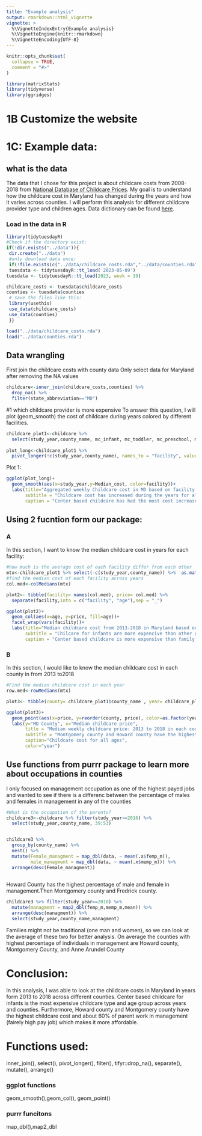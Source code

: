 ```yaml
---
title: "Example analysis"
output: rmarkdown::html_vignette
vignette: >
  %\VignetteIndexEntry{Example analysis}
  %\VignetteEngine{knitr::rmarkdown}
  %\VignetteEncoding{UTF-8}
---
```


```r
knitr::opts_chunk$set(
  collapse = TRUE,
  comment = "#>"
)
```

```r
library(matrixStats)
library(tidyverse)
library(ggridges)
```

# 1B Customize the website

# 1C: Example data:

## what is the data

The data that I chose for this project is about childcare costs from 2008-2018 from [National Database of Childcare Prices](https://www.dol.gov/agencies/wb/topics/featured-childcare). My goal is to understand how the childcare cost in Maryland has changed during the years and how it varies across counties. I will perform this analysis for different childcare provider type and children ages. Data dictionary can be found [here](https://github.com/rfordatascience/tidytuesday/blob/master/data/2023/2023-05-09/readme.md).

### Load in the data in R

```r
library(tidytuesdayR)
#Check if the directory exist:
if(!dir.exists("../data")){
 dir.create("../data")
 #only download data once:
 if(!file.exists(c("../data/childcare_costs.rda","../data/counties.rda"))){
 tuesdata <- tidytuesdayR::tt_load('2023-05-09')
tuesdata <- tidytuesdayR::tt_load(2023, week = 19)

childcare_costs <- tuesdata$childcare_costs
counties <- tuesdata$counties
 # save the files like this:
 library(usethis)
 use_data(childcare_costs)
 use_data(counties)
 }}
```

```r
load("../data/childcare_costs.rda")
load("../data/counties.rda")
```

## Data wrangling
First join the childcare costs with county data
Only select data for Maryland after removing the NA values

```r
childcare<-inner_join(childcare_costs,counties) %>%
  drop_na() %>% 
  filter(state_abbreviation=="MD")
```


#1 which childcare provider is more expensive
To answer this question, I will plot (geom_smooth) the cost of childcare during years colored by different facilities.

```r
childcare_plot1<-childcare %>% 
  select(study_year,county_name, mc_infant, mc_toddler, mc_preschool, mfcc_infant, mfcc_toddler,mfcc_preschool)
         
plot_long<-childcare_plot1 %>%
  pivot_longer(!c(study_year,county_name), names_to = "facility", values_to = "Median_cost")

```


Plot 1:

```r
ggplot(plot_long)+
  geom_smooth(aes(x=study_year,y=Median_cost, color=facility))+
  labs(title="Aggregated weekly Childcare cost in MD based on facility type: 2013-2018",
       subtitle = "Childcare cost has increased during the years for all facility types\n(mc=center based, mfcc=family childcare)",
       caption = "Center based childcare has had the most cost increase during the years")

```
## Using 2 fucntion form our package:

### A
In this section, I want to know the median childcare cost in years for each facility:

```r
#how much is the average cost of each facility differ from each other 
mtx<-childcare_plot1 %>% select(-c(study_year,county_name)) %>%  as.matrix()
#find the median cost of each facility across years
col.med<-colMedians(mtx)

plot2<- tibble(facility= names(col.med), price= col.med) %>% 
  separate(facility,into = c("facility", "age"),sep = "_") 

ggplot(plot2)+
  geom_col(aes(x=age, y=price, fill=age))+
  facet_wrap(vars(facility))+
  labs(title="Median childcare cost from 2013-2018 in Maryland based on age and facility",
       subtitle = "Chilcare for infants are more expencive than other groups both in mc and mfcc\n(mc=center based, mfcc=family childcare)",
       caption = "Center based childcare is more expensive than family based childcare")

```

### B
In this section, I would like to know the median childcare cost in each county in from 2013 to2018

```r
#Find the median childcare cost in each year
row.med<-rowMedians(mtx)

plot3<- tibble(county= childcare_plot1$county_name , year= childcare_plot1$study_year, price= row.med)

ggplot(plot3)+
  geom_point(aes(x=price, y=reorder(county, price), color=as.factor(year)))+
  labs(y="MD County", x="Median childcare price",
       title = "Median weekly childcare price: 2013 to 2018 in each county in MD",
       subtitle = "Montgomery county and Howard county have the highest weekly childcare cost",
       caption="Childcare cost for all ages",
       color="year")
```


## Use functions from purrr package to learn more about occupations in counties

I only focused on management occupation as one of the highest payed jobs and wanted to see if there is a differenc between the percentage of males and females in management in any of the counties 



```r
#What is the occupation of the parents?
childcare3<-childcare %>% filter(study_year>=2016) %>% 
  select(study_year,county_name, 39:53) 


childcare3 %>% 
  group_by(county_name) %>% 
  nest() %>% 
  mutate(Female_managment = map_dbl(data, ~ mean(.x$femp_m)),
         male_managment = map_dbl(data, ~ mean(.x$memp_m))) %>%
  arrange(desc(Female_managment))
  
```
Howard County has the highest percentage of male and female in management.Then Montgomery county and Fredrick county.

```r
childcare3 %>% filter(study_year==2018) %>% 
  mutate(managment = map2_dbl(femp_m,memp_m,mean)) %>%
  arrange(desc(managment)) %>% 
  select(study_year,county_name,managment)
```

Families might not be traditional (one man and women), so we can look at the average of these two for better analysis.
On average the counties with highest percentage of individuals in management are Howard county, Montgomery County, and Anne Arundel County

# Conclusion:

In this analysis, I was able to look at the childcare costs in Maryland in years form 2013 to 2018 across different counties. Center based childcare for infants is the most expensive childcare type and age group across years and counties. Furthermore, Howard county and Montgomery county have the highest childcare cost and about 60% of parent work in management (fairely high pay job) which makes it more affordable.



# Functions used:
inner_join(), select(), pivot_longer(), filter(), tifyr::drop_na(), separate(), mutate(), arrange()

### ggplot functions
geom_smooth(),geom_col(), geom_point()

### purrr funcitons
map_dbl(),map2_dbl


